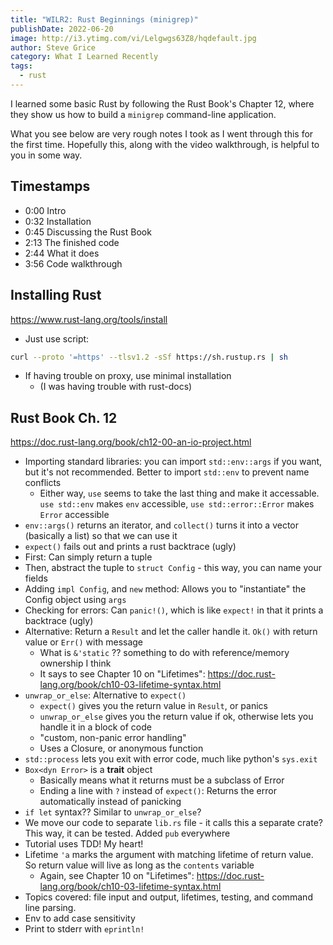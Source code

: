 ```yaml
---
title: "WILR2: Rust Beginnings (minigrep)"
publishDate: 2022-06-20
image: http://i3.ytimg.com/vi/Lelgwgs63Z8/hqdefault.jpg
author: Steve Grice
category: What I Learned Recently
tags:
  - rust
---
```


I learned some basic Rust by following the Rust Book's Chapter 12, where they show us how to build a `minigrep` command-line application.


<BlogYoutubeVideo videoId="Lelgwgs63Z8" />

What you see below are very rough notes I took as I went through this for the first time. Hopefully this, along with the video walkthrough, is helpful to you in some way.

## Timestamps
- 0:00 Intro
- 0:32 Installation
- 0:45 Discussing the Rust Book
- 2:13 The finished code
- 2:44 What it does
- 3:56 Code walkthrough

## Installing Rust

https://www.rust-lang.org/tools/install

- Just use script:
```bash
curl --proto '=https' --tlsv1.2 -sSf https://sh.rustup.rs | sh
```
- If having trouble on proxy, use minimal installation
	- (I was having trouble with rust-docs)

## Rust Book Ch. 12

https://doc.rust-lang.org/book/ch12-00-an-io-project.html

- Importing standard libraries: you can import `std::env::args` if you want, but it's not recommended. Better to import `std::env` to prevent name conflicts
	- Either way, `use` seems to take the last thing and make it accessable. `use std::env` makes `env` accessible, `use std::error::Error` makes `Error` accessible
- `env::args()` returns an iterator, and `collect()` turns it into a vector (basically a list) so that we can use it
- `expect()` fails out and prints a rust backtrace (ugly)
- First: Can simply return a tuple
- Then, abstract the tuple to `struct Config` - this way, you can name your fields 
- Adding `impl Config`, and `new` method: Allows you to "instantiate" the Config object using `args`
- Checking for errors: Can `panic!()`, which is like `expect!` in that it prints a backtrace (ugly)
- Alternative: Return a `Result` and let the caller handle it. `Ok()` with return value or `Err()` with message
	- What is `&'static` ?? something to do with reference/memory ownership I think
	- It says to see Chapter 10 on "Lifetimes": https://doc.rust-lang.org/book/ch10-03-lifetime-syntax.html
- `unwrap_or_else`: Alternative to `expect()`
	- `expect()` gives you the return value in `Result`, or panics
	- `unwrap_or_else` gives you the return value if ok, otherwise lets you handle it in a block of code
	- "custom, non-panic error handling"
	- Uses a Closure, or anonymous function
- `std::process` lets you exit with error code, much like python's `sys.exit`
- `Box<dyn Error>` is a **trait** object
	- Basically means what it returns must be a subclass of Error
	- Ending a line with `?` instead of `expect()`: Returns the error automatically instead of panicking
- `if let` syntax?? Similar to `unwrap_or_else`?
- We move our code to separate `lib.rs` file - it calls this a separate crate? This way, it can be tested. Added `pub` everywhere
- Tutorial uses TDD! My heart!
- Lifetime `'a` marks the argument with matching lifetime of return value. So return value will live as long as the `contents` variable
	- Again, see Chapter 10 on "Lifetimes": https://doc.rust-lang.org/book/ch10-03-lifetime-syntax.html
- Topics covered: file input and output, lifetimes, testing, and command line parsing.
- Env to add case sensitivity
- Print to stderr with `eprintln!`
